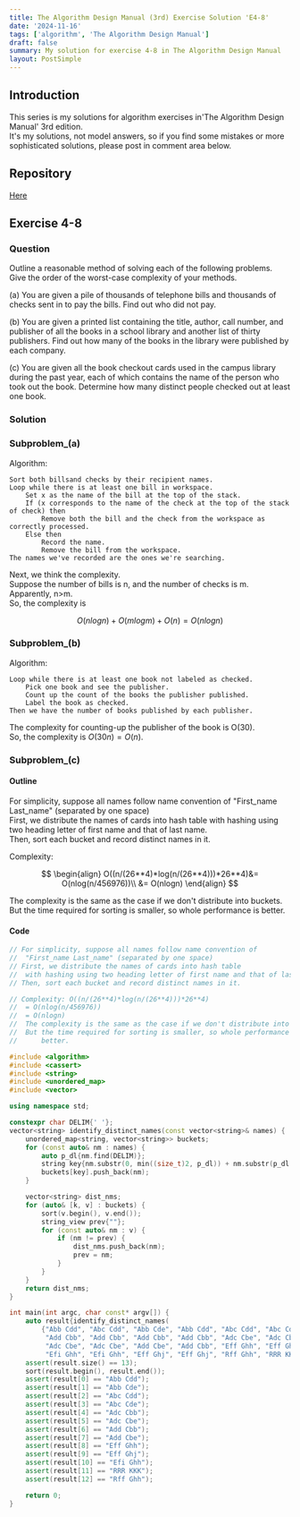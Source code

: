 ```yaml
---
title: The Algorithm Design Manual (3rd) Exercise Solution 'E4-8'
date: '2024-11-16'
tags: ['algorithm', 'The Algorithm Design Manual']
draft: false
summary: My solution for exercise 4-8 in The Algorithm Design Manual
layout: PostSimple
---
```


<TOCInline toc={props.toc} toHeading={5} asDisclosure={true} />

## Introduction

This series is my solutions for algorithm exercises in'The Algorithm Design Manual' 3rd edition.  
It's my solutions, not model answers, so if you find some mistakes or more sophisticated solutions, please post in comment area below.

## Repository

[Here](https://github.com/dede-20191130/tadm-solutions)

## Exercise 4-8

### Question

Outline a reasonable method of solving each of the following problems. Give
the order of the worst-case complexity of your methods.

(a) You are given a pile of thousands of telephone bills and thousands of checks
sent in to pay the bills. Find out who did not pay.

(b) You are given a printed list containing the title, author, call number, and
publisher of all the books in a school library and another list of thirty
publishers. Find out how many of the books in the library were published
by each company.

(c) You are given all the book checkout cards used in the campus library during
the past year, each of which contains the name of the person who took out
the book. Determine how many distinct people checked out at least one
book.

### Solution

### Subproblem\_(a)

Algorithm:

```
Sort both billsand checks by their recipient names.
Loop while there is at least one bill in workspace.
    Set x as the name of the bill at the top of the stack.
    If (x corresponds to the name of the check at the top of the stack of check) then
        Remove both the bill and the check from the workspace as correctly processed.
    Else then
        Record the name.
        Remove the bill from the workspace.
The names we've recorded are the ones we're searching.
```

Next, we think the complexity.  
Suppose the number of bills is n, and the number of checks is m.  
Apparently, n>m.  
So, the complexity is

$$
\begin{equation}
O(nlogn)+O(mlogm)+O(n)=O(nlogn)
\end{equation}
$$

### Subproblem\_(b)

Algorithm:

```
Loop while there is at least one book not labeled as checked.
    Pick one book and see the publisher.
    Count up the count of the books the publisher published.
    Label the book as checked.
Then we have the number of books published by each publisher.
```

The complexity for counting-up the publisher of the book is O(30).  
So, the complexity is $O(30n)=O(n)$.

### Subproblem\_(c)

#### Outline

For simplicity, suppose all names follow name convention of
"First_name Last_name" (separated by one space)  
First, we distribute the names of cards into hash table
with hashing using two heading letter of first name and that of last name.  
Then, sort each bucket and record distinct names in it.

Complexity:

$$
\begin{align}
O((n/(26**4)*log(n/(26**4)))*26**4)&= O(nlog(n/456976))\\
 &= O(nlogn)
\end{align}
$$

The complexity is the same as the case if we don't distribute into buckets.
But the time required for sorting is smaller, so whole performance is
better.

#### Code

```cpp
// For simplicity, suppose all names follow name convention of
//  "First_name Last_name" (separated by one space)
// First, we distribute the names of cards into hash table
//  with hashing using two heading letter of first name and that of last name
// Then, sort each bucket and record distinct names in it.

// Complexity: O((n/(26**4)*log(n/(26**4)))*26**4)
//  = O(nlog(n/456976))
//  = O(nlogn)
//  The complexity is the same as the case if we don't distribute into buckets.
//  But the time required for sorting is smaller, so whole performance is
//      better.

#include <algorithm>
#include <cassert>
#include <string>
#include <unordered_map>
#include <vector>

using namespace std;

constexpr char DELIM{' '};
vector<string> identify_distinct_names(const vector<string>& names) {
    unordered_map<string, vector<string>> buckets;
    for (const auto& nm : names) {
        auto p_dl{nm.find(DELIM)};
        string key{nm.substr(0, min((size_t)2, p_dl)) + nm.substr(p_dl + 1, 2)};
        buckets[key].push_back(nm);
    }

    vector<string> dist_nms;
    for (auto& [k, v] : buckets) {
        sort(v.begin(), v.end());
        string_view prev{""};
        for (const auto& nm : v) {
            if (nm != prev) {
                dist_nms.push_back(nm);
                prev = nm;
            }
        }
    }
    return dist_nms;
}

int main(int argc, char const* argv[]) {
    auto result{identify_distinct_names(
        {"Abb Cdd", "Abc Cdd", "Abb Cde", "Abb Cdd", "Abc Cdd", "Abc Cde",
         "Add Cbb", "Add Cbb", "Add Cbb", "Add Cbb", "Adc Cbe", "Adc Cbb",
         "Adc Cbe", "Adc Cbe", "Add Cbe", "Add Cbb", "Eff Ghh", "Eff Ghh",
         "Efi Ghh", "Efi Ghh", "Eff Ghj", "Eff Ghj", "Rff Ghh", "RRR KKK"})};
    assert(result.size() == 13);
    sort(result.begin(), result.end());
    assert(result[0] == "Abb Cdd");
    assert(result[1] == "Abb Cde");
    assert(result[2] == "Abc Cdd");
    assert(result[3] == "Abc Cde");
    assert(result[4] == "Adc Cbb");
    assert(result[5] == "Adc Cbe");
    assert(result[6] == "Add Cbb");
    assert(result[7] == "Add Cbe");
    assert(result[8] == "Eff Ghh");
    assert(result[9] == "Eff Ghj");
    assert(result[10] == "Efi Ghh");
    assert(result[11] == "RRR KKK");
    assert(result[12] == "Rff Ghh");

    return 0;
}

```
